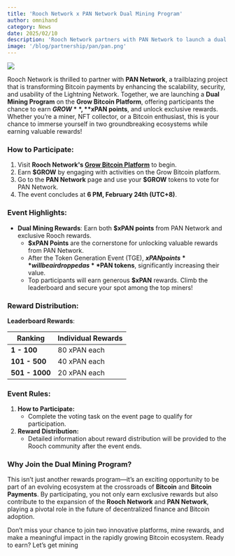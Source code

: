 ```yaml
---
title: 'Rooch Network x PAN Network Dual Mining Program'
author: omnihand
category: News
date: 2025/02/10
description: 'Rooch Network partners with PAN Network to launch a dual mining program, offering participants the chance to earn $GROW, $xPAN points, and exclusive rewards.'
image: '/blog/partnership/pan/pan.png'
---
```



<PostHeader />

![](/blog/partnership/pan/pan.png)

Rooch Network is thrilled to partner with **PAN Network**, a trailblazing project that is transforming Bitcoin payments by enhancing the scalability, security, and usability of the Lightning Network. Together, we are launching a **Dual Mining Program** on the **Grow Bitcoin Platform**, offering participants the chance to earn **$GROW**, **$xPAN points**, and unlock exclusive rewards. Whether you’re a miner, NFT collector, or a Bitcoin enthusiast, this is your chance to immerse yourself in two groundbreaking ecosystems while earning valuable rewards!

### How to Participate:

1. Visit **Rooch Network's [Grow Bitcoin Platform](https://grow.rooch.network/)** to begin.
2. Earn **$GROW** by engaging with activities on the Grow Bitcoin platform.
3. Go to the **PAN Network** page and use your **$GROW** tokens to vote for PAN Network.
4. The event concludes at **6 PM, February 24th (UTC+8)**.

### Event Highlights:

- **Dual Mining Rewards**: Earn both **$xPAN points** from PAN Network and exclusive Rooch rewards.
    - **$xPAN Points** are the cornerstone for unlocking valuable rewards from PAN Network.
    - After the Token Generation Event (TGE), **$xPAN points** will be airdropped as **$PAN tokens**, significantly increasing their value.
    - Top participants will earn generous **$xPAN** rewards. Climb the leaderboard and secure your spot among the top miners!

### Reward Distribution:

**Leaderboard Rewards**:

| **Ranking**    | **Individual Rewards** |
|----------------|------------------------|
| **1 - 100**    | 80 xPAN each           |
| **101 - 500**  | 40 xPAN each           |
| **501 - 1000** | 20 xPAN each           |

### Event Rules:

1. **How to Participate:**
    - Complete the voting task on the event page to qualify for participation.
2. **Reward Distribution:**
    - Detailed information about reward distribution will be provided to the Rooch community after the event ends.

### Why Join the Dual Mining Program?

This isn’t just another rewards program—it’s an exciting opportunity to be part of an evolving ecosystem at the crossroads of **Bitcoin** and **Bitcoin Payments**. By participating, you not only earn exclusive rewards but also contribute to the expansion of the **Rooch Network** and **PAN Network**, playing a pivotal role in the future of decentralized finance and Bitcoin adoption.

Don’t miss your chance to join two innovative platforms, mine rewards, and make a meaningful impact in the rapidly growing Bitcoin ecosystem. Ready to earn? Let’s get mining
